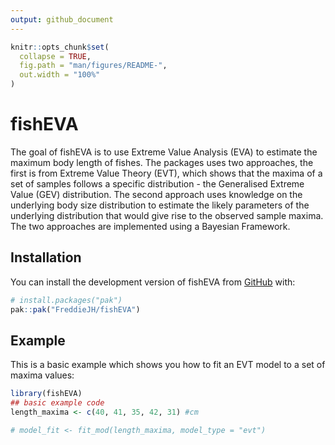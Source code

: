 ```yaml
---
output: github_document
---
```


```r
knitr::opts_chunk$set(
  collapse = TRUE,
  fig.path = "man/figures/README-",
  out.width = "100%"
)
```

# fishEVA

<!-- badges: start -->
<!-- badges: end -->

The goal of fishEVA is to use Extreme Value Analysis (EVA) to estimate the maximum body length of fishes. The packages uses two approaches, the first is from Extreme Value Theory (EVT), which shows that the maxima of a set of samples follows a specific distribution - the Generalised Extreme Value (GEV) distribution. The second approach uses knowledge on the underlying body size distribution to estimate the likely parameters of the underlying distribution that would give rise to the observed sample maxima. The two approaches are implemented using a Bayesian Framework. 

## Installation

You can install the development version of fishEVA from [GitHub](https://github.com/) with:

```r
# install.packages("pak")
pak::pak("FreddieJH/fishEVA")
```

## Example

This is a basic example which shows you how to fit an EVT model to a set of maxima values:

```r
library(fishEVA)
## basic example code
length_maxima <- c(40, 41, 35, 42, 31) #cm

# model_fit <- fit_mod(length_maxima, model_type = "evt")

```

